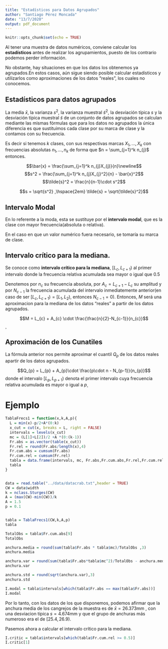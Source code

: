 ```yaml
---
title: "Estadísticos para Datos Agrupados"
author: "Santiago Pérez Moncada"
date: "13/7/2020"
output: pdf_document
---
```


```r
knitr::opts_chunk$set(echo = TRUE)
```

Al tener una muestra de datos numéricos, conviene calcular los **estadísticos** antes de realizar los agrupamientos, puesto de los contrario podemos perder información.

No obstante, hay situaciones en que los datos los obtenemos ya agrupados.En estos casos, aún sigue siendo posible calcular estadísticos y utilizarlos como aproximaciones de los datos "reales", los cuales no conocemos.

## Estadísticos para datos agrupados

La media $\bar{x}$, la varianza $s^2$, la varianza muestral $\tilde{s}^2$, la desviación típica $s$ y la desviación típica muestral $\tilde{s}$ de un conjunto de datos agrupados se calculan mediante las mismas fórmulas que para los datos no agrupados la única diferencia es que sustituimos cada clase por su marca de clase y la contamos con su frecuencia.

Es decir si tenemos $k$ clases, con sus respectivas marcas $X_{1},...,X_{k}$ con frecuencias absolutas $n_{1},...,n_{k}$ de forma que $n = \sum_{j=1}^k n_{j}$ entonces.

$$\bar{x} = \frac{\sum_{j=1}^k n_{j}X_{j}}{n}\newline$$
$$s^2 = \frac{\sum_{j=1}^k n_{j}X_{j}^2}{n} - \bar{x}^2$$
$$\tilde{s}^2 = \frac{n}{n-1}\cdot s^2$$

$$s = \sqrt{s^2} ,\hspace{2em} \tilde{s} = \sqrt{\tilde{s}^2}$$

## Intervalo Modal

En lo referente a la moda, esta se sustituye por el **intervalo modal**, que es la clase con mayor frecuencia(absoluta o relativa).

En el caso en que un valor numérico fuera necesario, se tomaría su marca de clase.

## Intervalo crítico para la mediana.

Se conoce como **intervalo crítico para la mediana**, $[L_{c},L_{c+1})$ al primer intervalo donde la frecuencia relativa acumulada sea mayor o igual que 0.5

Denotemos por $n_{c}$ su frecuencia absoluta, por $A_{c} = L_{c+1} - L_{c}$ su amplitud y por $N_{c-1}$ la frecuencia acumulada del intervalo inmediatemente anterior(en caso de ser $[L_{c},L_{c+1}) = [L_{1},L_{2})$, entonces $N_{c-1} = 0$). Entonces, $M$ será una aproximacion para la mediana de los datos "reales" a partir de los datos agrupados.

$$M = L_{c} + A_{c} \cdot \frac{\frac{n}{2}-N_{c-1}}{n_{c}}$$¸

## Aproximación de los Cunatiles

La fórmula anterior nos permite aproximar el cuantil $Q_{p}$ de los datos reales apartir de los datos agrupados.

$$Q_{p} = L_{p} + A_{p}\cdot \frac{p\cdot n - N_{p-1}}{n_{p}}$$
donde el intervalo $[L_{p},L_{p+1})$ denota el primer intervalo cuya frecuencia relativa acumulada es mayor o igual a $p¸$

# Ejemplo

```r
TablaFrecs1 = function(x,k,A,p){
  L = min(x)-p/2+A*(0:k)
  x_cut = cut(x, breaks = L, right = FALSE)
  intervals = levels(x_cut)
  mc = (L[1]+L[2])/2 +A *(0:(k-1))
  Fr.abs = as.vector(table(x_cut))
  Fr.rel = round(Fr.abs/length(x),4)
  Fr.cum.abs = cumsum(Fr.abs)
  Fr.cum.rel = cumsum(Fr.rel)
  tabla = data.frame(intervals, mc, Fr.abs,Fr.cum.abs,Fr.rel,Fr.cum.rel)
  tabla
}


data = read.table("../data/datacrab.txt",header = TRUE)
CW = data$width
k = nclass.Sturges(CW)
A = (max(CW)-min(CW))/k
A = 1.5
p = 0.1


tabla = TablaFrecs1(CW,k,A,p)
tabla

TotalObs = tabla$Fr.cum.abs[9]
TotalObs

anchura.media = round(sum(tabla$Fr.abs * tabla$mc)/TotalObs ,3)
anchura.media

anchura.var = round(sum(tabla$Fr.abs*tabla$mc^2)/TotalObs - anchura.media^2,3)
anchura.var

anchura.std = round(sqrt(anchura.var),3)
anchura.std

I.modal = tabla$intervals[which(tabla$Fr.abs == max(tabla$Fr.abs))]
I.modal
```

Por lo tanto, con los datos de los que disponemos, podemos afirmar que la anchura media de los cangrejos de la muestra es de $\bar{x} = 26.373$mm , con una desviacion típica $s = 4.674$mm y que el grupo de anchuras más numeroso era el de $[25.4,26.9)$.

Pasemos ahora a calcular el intervalo crítico para la mediana.

```r
I.critic = tabla$intervals[which(tabla$Fr.cum.rel >= 0.5)]
I.critic[1]
```



